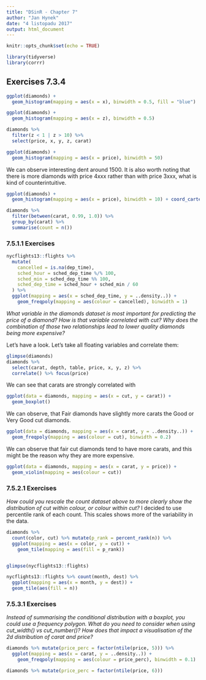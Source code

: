 ```yaml
---
title: "DSinR - Chapter 7"
author: "Jan Hynek"
date: "4 listopadu 2017"
output: html_document
---
```


```r
knitr::opts_chunk$set(echo = TRUE)
```
```r
library(tidyverse)
library(corrr)
```
## Exercises 7.3.4
```r
ggplot(diamonds) +
  geom_histogram(mapping = aes(x = x), binwidth = 0.5, fill = "blue")
```
```r
ggplot(diamonds) +
  geom_histogram(mapping = aes(x = z), binwidth = 0.5)

```

```r
diamonds %>%
  filter(z < 1 | z > 10) %>%
  select(price, x, y, z, carat)
```

```r
ggplot(diamonds) + 
  geom_histogram(mapping = aes(x = price), binwidth = 50)
```
We can observe interesting dent around 1500. It is also worth noting that there is more diamonds with price 4xxx rather than with price 3xxx, what is kind of counterintuitive.
```r
ggplot(diamonds) + 
  geom_histogram(mapping = aes(x = price), binwidth = 10) + coord_cartesian(xlim = c(1000, 2000))
```
```r
diamonds %>%
  filter(between(carat, 0.99, 1.0)) %>%
  group_by(carat) %>%
  summarise(count = n())
```
### 7.5.1.1 Exercises

```r
nycflights13::flights %>% 
  mutate(
    cancelled = is.na(dep_time),
    sched_hour = sched_dep_time %/% 100,
    sched_min = sched_dep_time %% 100,
    sched_dep_time = sched_hour + sched_min / 60
  ) %>% 
  ggplot(mapping = aes(x = sched_dep_time, y = ..density..)) + 
    geom_freqpoly(mapping = aes(colour = cancelled), binwidth = 1)

```

_What variable in the diamonds dataset is most important for predicting the price of a diamond? How is that variable correlated with cut? Why does the combination of those two relationships lead to lower quality diamonds being more expensive?_

Let's have a look. Let's take all floating variables and correlate them:

```r
glimpse(diamonds)
diamonds %>%
  select(carat, depth, table, price, x, y, z) %>%
  correlate() %>% focus(price)
```
We can see that carats are strongly correlated with 


```r
ggplot(data = diamonds, mapping = aes(x = cut, y = carat)) +
  geom_boxplot()

```

We can observe, that Fair diamonds have slightly more carats the Good or Very Good cut diamonds.

```r
ggplot(data = diamonds, mapping = aes(x = carat, y = ..density..)) + 
  geom_freqpoly(mapping = aes(colour = cut), binwidth = 0.2)
```

We can observe that fair cut diamonds tend to have more carats, and this might be the reason why they are more expensive.

```r
ggplot(data = diamonds, mapping = aes(x = carat, y = price)) + 
  geom_violin(mapping = aes(colour = cut))

```

### 7.5.2.1 Exercises

_How could you rescale the count dataset above to more clearly show the distribution of cut within colour, or colour within cut?_
I decided to use percentile rank of each count. This scales shows more of the variability in the data.

```r
diamonds %>% 
  count(color, cut) %>% mutate(p_rank = percent_rank(n)) %>%  
  ggplot(mapping = aes(x = color, y = cut)) +
    geom_tile(mapping = aes(fill = p_rank))



```

```r
glimpse(nycflights13::flights)
```

```r
nycflights13::flights %>% count(month, dest) %>%
  ggplot(mapping = aes(x = month, y = dest)) +
  geom_tile(aes(fill = n))
```


### 7.5.3.1 Exercises

_Instead of summarising the conditional distribution with a boxplot, you could use a frequency polygon. What do you need to consider when using cut_width() vs cut_number()? How does that impact a visualisation of the 2d distribution of carat and price?_

```r

diamonds %>% mutate(price_perc = factor(ntile(price, 5))) %>%
  ggplot(mapping = aes(x = carat, y = ..density..)) + 
    geom_freqpoly(mapping = aes(colour = price_perc), binwidth = 0.1)
```
```r
diamonds %>% mutate(price_perc = factor(ntile(price, 6)))
```

